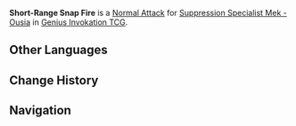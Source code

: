 {{Genius Invokation TCG Skill Infobox
|id         = 33081
|image      = Short-Range Snap Fire Character Card Skill.png
|type       = Normal Attack
|character  = Suppression Specialist Mek - Ousia
|element    = Pyro
|matching   = 1
|unaligned  = 2
|effect     = Deals 1 {{Color|Pyro DMG}}.
|order      = 1
}}
'''Short-Range Snap Fire''' is a [[Character Card Normal Attack|Normal Attack]] for [[Suppression Specialist Mek - Ousia (Character Card)|Suppression Specialist Mek - Ousia]] in [[Genius Invokation TCG]].

==Other Languages==
{{Other Languages
|en      = Short-Range Snap Fire
|zhs     = 短点射
|zhs_rm  = 
|zht     = 短點射
|zht_rm  = 
|zh_tl   = 
|ja      = ショット点射
|ja_rm   = Shotto Tensha{{Assumed}}
|ja_tl   = 
|ko      = 단거리 점사
|ko_rm   = 
|ko_tl   = 
|es      = Fuego cercano
|es_tl   = Near Fire
|fr      = Tir court
|fr_tl   = Short-Range Fire
|ru      = Ближний одиночный огонь
|ru_tl   = 
|th      = Short-Range Snap Fire
|vi      = Bắn Tỉa Đoạn Ngắn
|vi_tl   = 
|de      = Feuer auf kurze Distanz
|de_tl   = Short-Range Fire
|id      = Short-Range Snap Fire
|pt      = Disparo Rápido
|pt_tl   = 
|tr      = Kısa Menzilli Seri Ateş
|tr_tl   = 
|it      = Fuoco a breve distanza
|it_tl   = 
}}

==Change History==
{{Change History|4.3}}

==Navigation==
{{Genius Invokation TCG Skill Navbox|Suppression Specialist Mek - Ousia}}